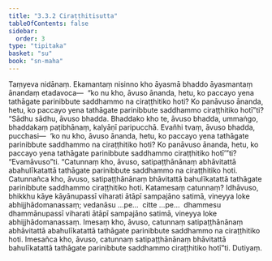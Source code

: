 ```yaml
---
title: "3.3.2 Ciraṭṭhitisutta"
tableOfContents: false
sidebar:
  order: 3
type: "tipitaka"
basket: "su"
book: "sn-maha"
---
```



<DynamicBreadcrumb />

<Division number="388" book="sn-maha" bookNo="14" page="149">

<Paragraph number="866" book="sn-maha">
Taṃyeva nidānaṃ. Ekamantaṃ nisinno kho āyasmā bhaddo āyasmantaṃ ānandaṃ etadavoca—  “ko nu kho, āvuso ānanda, hetu, ko paccayo yena tathāgate parinibbute saddhammo na ciraṭṭhitiko hoti? Ko panāvuso ānanda, hetu, ko paccayo yena tathāgate parinibbute saddhammo ciraṭṭhitiko hotī”ti?
</Paragraph>

<Paragraph number="867" book="sn-maha">
“Sādhu sādhu, āvuso bhadda. Bhaddako kho te, āvuso bhadda, ummaṅgo, bhaddakaṃ paṭibhānaṃ, kalyāṇī paripucchā. Evañhi tvaṃ, āvuso bhadda, pucchasi—  ‘ko nu kho, āvuso ānanda, hetu, ko paccayo yena tathāgate parinibbute saddhammo na ciraṭṭhitiko hoti? Ko panāvuso ānanda, hetu, ko paccayo yena tathāgate parinibbute saddhammo ciraṭṭhitiko hotī’”ti? “Evamāvuso”ti. “Catunnaṃ kho, āvuso, satipaṭṭhānānaṃ abhāvitattā abahulīkatattā tathāgate parinibbute saddhammo na ciraṭṭhitiko hoti. Catunnañca kho, āvuso, satipaṭṭhānānaṃ bhāvitattā bahulīkatattā tathāgate parinibbute saddhammo ciraṭṭhitiko hoti.
</Paragraph>

<Paragraph number="868" book="sn-maha">
Katamesaṃ catunnaṃ? Idhāvuso, bhikkhu kāye kāyānupassī viharati ātāpī sampajāno satimā, vineyya loke abhijjhādomanassaṃ; vedanāsu …pe…  citte …pe…  dhammesu dhammānupassī viharati ātāpī sampajāno satimā, vineyya loke abhijjhādomanassaṃ. Imesaṃ kho, āvuso, catunnaṃ satipaṭṭhānānaṃ abhāvitattā abahulīkatattā tathāgate parinibbute saddhammo na ciraṭṭhitiko hoti. Imesañca kho, āvuso, catunnaṃ satipaṭṭhānānaṃ bhāvitattā bahulīkatattā tathāgate parinibbute saddhammo ciraṭṭhitiko hotī”ti.

</Paragraph>
</Division>

<Paragraph number="869" type="center" book="sn-maha">
Dutiyaṃ.
</Paragraph>